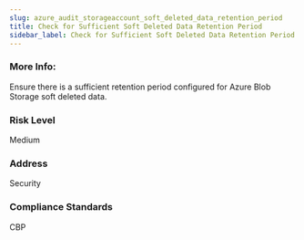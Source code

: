 ```yaml
---
slug: azure_audit_storageaccount_soft_deleted_data_retention_period
title: Check for Sufficient Soft Deleted Data Retention Period
sidebar_label: Check for Sufficient Soft Deleted Data Retention Period
---
```


### More Info:

Ensure there is a sufficient retention period configured for Azure Blob Storage soft deleted data.

### Risk Level

Medium

### Address

Security

### Compliance Standards

CBP

